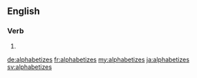 ==English==

===Verb===
{{head|en}}

# {{en-third-person singular of|alphabetize}}

[[de:alphabetizes]]
[[fr:alphabetizes]]
[[my:alphabetizes]]
[[ja:alphabetizes]]
[[sv:alphabetizes]]